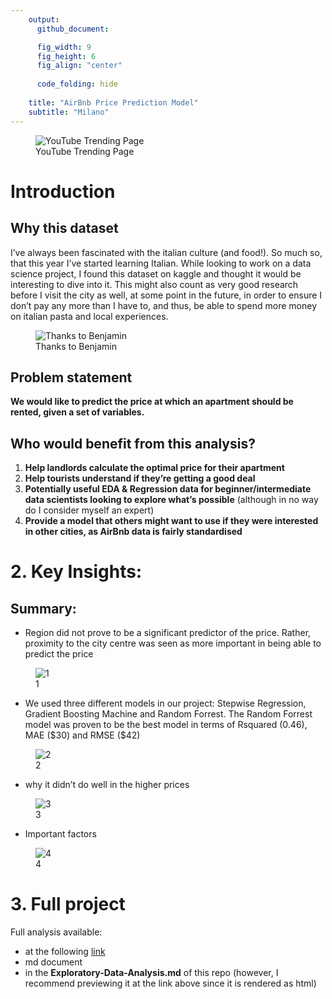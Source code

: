 ```yaml
---
    output:
      github_document:

      fig_width: 9
      fig_height: 6
      fig_align: "center"
    
      code_folding: hide
      
    title: "AirBnb Price Prediction Model"
    subtitle: "Milano"
---
```



![YouTube Trending Page](_support files/airbnb.png)


# Introduction


## Why this dataset


I've always been fascinated with the italian culture (and food!). So much so, that this year I've started learning Italian. While looking to work on a data science project, I found this dataset on kaggle and thought it would be interesting to dive into it. This might also count as very good research before I visit the city as well, at some point in the future, in order to ensure I don't pay any more than I have to, and thus, be able to spend more money on italian pasta and local experiences.



![Thanks to Benjamin](_support files/milano.jpg)


## Problem statement


**We would like to predict the price at which an apartment should be rented, given a set of variables.**


## Who would benefit from this analysis?


1. **Help landlords calculate the optimal price for their apartment**
2. **Help tourists understand if they're getting a good deal**
3. **Potentially useful EDA & Regression data for beginner/intermediate data scientists looking to explore what's possible** (although in no way do I consider myself an expert)
4. **Provide a model that others might want to use if they were interested in other cities, as AirBnb data is fairly standardised**


# 2. Key Insights:

## Summary:

* Region did not prove to be a significant predictor of the price. Rather, proximity to the city centre was seen as more important in being able to predict the price

![1](figures/unnamed-chunk-10-1.png)

* We used three different models in our project: Stepwise Regression, Gradient Boosting Machine and Random Forrest. The Random Forrest model was proven to be the best model in terms of Rsquared (0.46), MAE (\$30) and RMSE (\$42)

![2](figures/unnamed-chunk-32-1.png)

* why it didn't do well in the higher prices

![3](figures/unnamed-chunk-39-1.png)

* Important factors

![4](figures/unnamed-chunk-34-1.png)

# 3. Full project
Full analysis available:

* at the following [link](http://htmlpreview.github.io/?https://github.com/peterhontaru/AirBnb-Milano-Price-Prediction/blob/master/AirBnb-Milan.html)
* md document
* in the **Exploratory-Data-Analysis.md** of this repo (however, I recommend previewing it at the link above since it is rendered as html)
